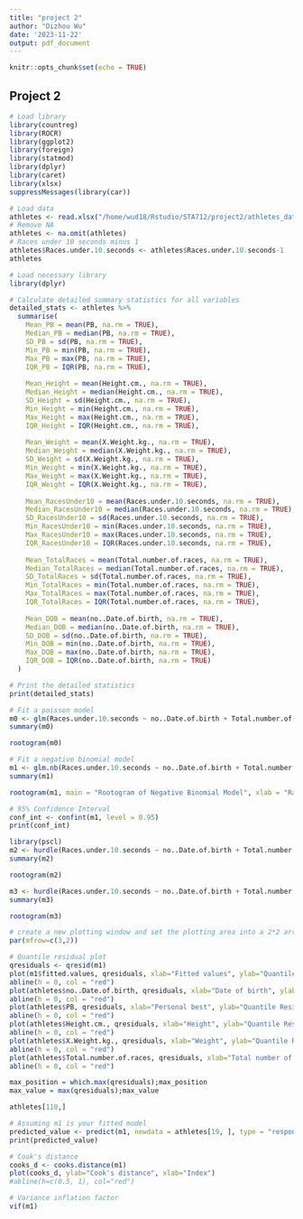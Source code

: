 ```yaml
---
title: "project 2"
author: "Dizhou Wu"
date: '2023-11-22'
output: pdf_document
---
```


```r
knitr::opts_chunk$set(echo = TRUE)
```

## Project 2

```r
# Load library
library(countreg)
library(ROCR)
library(ggplot2)
library(foreign)
library(statmod)
library(dplyr)
library(caret)
library(xlsx)
suppressMessages(library(car))
```




```r
# Load data
athletes <- read.xlsx("/home/wud18/Rstudio/STA712/project2/athletes_data.xlsx", sheetIndex = 1)
# Remove NA
athletes <- na.omit(athletes)
# Races under 10 seconds minus 1
athletes$Races.under.10.seconds <- athletes$Races.under.10.seconds-1
athletes
```














```r
# Load necessary library
library(dplyr)

# Calculate detailed summary statistics for all variables
detailed_stats <- athletes %>%
  summarise(
    Mean_PB = mean(PB, na.rm = TRUE),
    Median_PB = median(PB, na.rm = TRUE),
    SD_PB = sd(PB, na.rm = TRUE),
    Min_PB = min(PB, na.rm = TRUE),
    Max_PB = max(PB, na.rm = TRUE),
    IQR_PB = IQR(PB, na.rm = TRUE),
    
    Mean_Height = mean(Height.cm., na.rm = TRUE),
    Median_Height = median(Height.cm., na.rm = TRUE),
    SD_Height = sd(Height.cm., na.rm = TRUE),
    Min_Height = min(Height.cm., na.rm = TRUE),
    Max_Height = max(Height.cm., na.rm = TRUE),
    IQR_Height = IQR(Height.cm., na.rm = TRUE),
    
    Mean_Weight = mean(X.Weight.kg., na.rm = TRUE),
    Median_Weight = median(X.Weight.kg., na.rm = TRUE),
    SD_Weight = sd(X.Weight.kg., na.rm = TRUE),
    Min_Weight = min(X.Weight.kg., na.rm = TRUE),
    Max_Weight = max(X.Weight.kg., na.rm = TRUE),
    IQR_Weight = IQR(X.Weight.kg., na.rm = TRUE),
    
    Mean_RacesUnder10 = mean(Races.under.10.seconds, na.rm = TRUE),
    Median_RacesUnder10 = median(Races.under.10.seconds, na.rm = TRUE),
    SD_RacesUnder10 = sd(Races.under.10.seconds, na.rm = TRUE),
    Min_RacesUnder10 = min(Races.under.10.seconds, na.rm = TRUE),
    Max_RacesUnder10 = max(Races.under.10.seconds, na.rm = TRUE),
    IQR_RacesUnder10 = IQR(Races.under.10.seconds, na.rm = TRUE),
    
    Mean_TotalRaces = mean(Total.number.of.races, na.rm = TRUE),
    Median_TotalRaces = median(Total.number.of.races, na.rm = TRUE),
    SD_TotalRaces = sd(Total.number.of.races, na.rm = TRUE),
    Min_TotalRaces = min(Total.number.of.races, na.rm = TRUE),
    Max_TotalRaces = max(Total.number.of.races, na.rm = TRUE),
    IQR_TotalRaces = IQR(Total.number.of.races, na.rm = TRUE),
    
    Mean_DOB = mean(no..Date.of.birth, na.rm = TRUE),
    Median_DOB = median(no..Date.of.birth, na.rm = TRUE),
    SD_DOB = sd(no..Date.of.birth, na.rm = TRUE),
    Min_DOB = min(no..Date.of.birth, na.rm = TRUE),
    Max_DOB = max(no..Date.of.birth, na.rm = TRUE),
    IQR_DOB = IQR(no..Date.of.birth, na.rm = TRUE)
  )

# Print the detailed statistics
print(detailed_stats)
```









```r
# Fit a poisson model
m0 <- glm(Races.under.10.seconds ~ no..Date.of.birth + Total.number.of.races + X.Weight.kg. + Height.cm. + PB, data = athletes, family = poisson)
summary(m0)
```

```r
rootogram(m0)
```

```r
# Fit a negative binomial model
m1 <- glm.nb(Races.under.10.seconds ~ no..Date.of.birth + Total.number.of.races + X.Weight.kg. + Height.cm. + PB, data = athletes)
summary(m1)
```

```r
rootogram(m1, main = "Rootogram of Negative Binomial Model", xlab = "Races under 10 seconds")
```

```r
# 95% Confidence Interval
conf_int <- confint(m1, level = 0.95)
print(conf_int)
```








```r
library(pscl)
m2 <- hurdle(Races.under.10.seconds ~ no..Date.of.birth + Total.number.of.races + X.Weight.kg. + Height.cm. + PB, dist = "poisson", zero.dist = "binomial", data = athletes)
summary(m2)
```

```r
rootogram(m2)
```

```r
m3 <- hurdle(Races.under.10.seconds ~ no..Date.of.birth + Total.number.of.races + X.Weight.kg. + Height.cm. + PB, dist = "negbin", zero.dist = "binomial", data = athletes)
summary(m3)
```

```r
rootogram(m3)
```





```r
# create a new plotting window and set the plotting area into a 2*2 array
par(mfrow=c(3,2))

# Quantile residual plot
qresiduals <- qresid(m1)
plot(m1$fitted.values, qresiduals, xlab="Fitted values", ylab="Quantile Residuals")
abline(h = 0, col = "red")
plot(athletes$no..Date.of.birth, qresiduals, xlab="Date of birth", ylab="Quantile Residuals")
abline(h = 0, col = "red")
plot(athletes$PB, qresiduals, xlab="Personal best", ylab="Quantile Residuals")
abline(h = 0, col = "red")
plot(athletes$Height.cm., qresiduals, xlab="Height", ylab="Quantile Residuals")
abline(h = 0, col = "red")
plot(athletes$X.Weight.kg., qresiduals, xlab="Weight", ylab="Quantile Residuals")
abline(h = 0, col = "red")
plot(athletes$Total.number.of.races, qresiduals, xlab="Total number of races", ylab="Quantile Residuals")
abline(h = 0, col = "red")
```



```r
max_position = which.max(qresiduals);max_position
max_value = max(qresiduals);max_value
```

```r
athletes[110,]
```


```r
# Assuming m1 is your fitted model
predicted_value <- predict(m1, newdata = athletes[19, ], type = "response")
print(predicted_value)
```


```r
# Cook's distance
cooks_d <- cooks.distance(m1)
plot(cooks_d, ylab="Cook's distance", xlab="Index")
#abline(h=c(0.5, 1), col="red")
```

```r
# Variance inflation factor
vif(m1)
```














